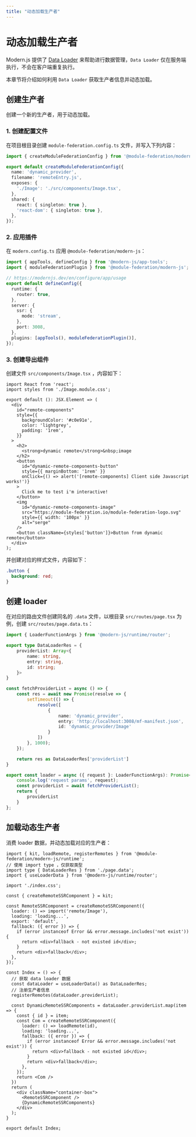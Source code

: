 ```yaml
---
title: "动态加载生产者"
---
```


# 动态加载生产者

Modern.js 提供了 [Data Loader](https://modernjs.dev/guides/basic-features/data/data-fetch.html#data-loader%E6%8E%A8%E8%8D%90) 来帮助进行数据管理，`Data Loader` 仅在服务端执行，不会在客户端重复执行。

本章节将介绍如何利用 `Data Loader` 获取生产者信息并动态加载。

## 创建生产者

创建一个新的生产者，用于动态加载。

### 1. 创建配置文件

在项目根目录创建 `module-federation.config.ts` 文件，并写入下列内容：

```ts title='module-federation.config.ts'
import { createModuleFederationConfig } from '@module-federation/modern-js';

export default createModuleFederationConfig({
  name: 'dynamic_provider',
  filename: 'remoteEntry.js',
  exposes: {
    './Image': './src/components/Image.tsx',
  },
  shared: {
    react: { singleton: true },
    'react-dom': { singleton: true },
  },
});
```

### 2. 应用插件

在 `modern.config.ts` 应用 `@module-federation/modern-js`：

```ts title='modern.config.ts'
import { appTools, defineConfig } from '@modern-js/app-tools';
import { moduleFederationPlugin } from '@module-federation/modern-js';

// https://modernjs.dev/en/configure/app/usage
export default defineConfig({
  runtime: {
    router: true,
  },
  server: {
    ssr: {
      mode: 'stream',
    },
    port: 3008,
  },
  plugins: [appTools(), moduleFederationPlugin()],
});
```

### 3. 创建导出组件

创建文件 `src/components/Image.tsx` ，内容如下：

```tsx title='Image.tsx'
import React from 'react';
import styles from './Image.module.css';

export default (): JSX.Element => (
  <div
    id="remote-components"
    style={{
      backgroundColor: '#c0e91e',
      color: 'lightgrey',
      padding: '1rem',
    }}
  >
    <h2>
      <strong>dynamic remote</strong>&nbsp;image
    </h2>
    <button
      id="dynamic-remote-components-button"
      style={{ marginBottom: '1rem' }}
      onClick={() => alert('[remote-components] Client side Javascript works!')}
    >
      Click me to test i'm interactive!
    </button>
    <img
      id="dynamic-remote-components-image"
      src="https://module-federation.io/module-federation-logo.svg"
      style={{ width: '100px' }}
      alt="serge"
    />
    <button className={styles['button']}>Button from dynamic remote</button>
  </div>
);
```
并创建对应的样式文件，内容如下：
```css title='Image.module.css'
.button {
  background: red;
}
```

## 创建 loader

在对应的路由文件创建同名的 `.data` 文件，以根目录 `src/routes/page.tsx` 为例，创建 `src/routes/page.data.ts`：

```ts title='page.data.ts'
import { LoaderFunctionArgs } from '@modern-js/runtime/router';

export type DataLoaderRes = {
    providerList: Array<{
        name: string,
        entry: string,
        id: string;
    }>
}

const fetchProviderList = async () => {
    const res = await new Promise(resolve => {
        setTimeout(() => {
            resolve([
                {
                    name: 'dynamic_provider',
                    entry: 'http://localhost:3008/mf-manifest.json',
                    id: 'dynamic_provider/Image'
                }
            ])
        }, 1000);
    });

    return res as DataLoaderRes['providerList']
}

export const loader = async ({ request }: LoaderFunctionArgs): Promise<DataLoaderRes> => {
    console.log('request params', request);
    const providerList = await fetchProviderList();
    return {
        providerList
    }
};
```

## 加载动态生产者

消费 loader 数据，并动态加载对应的生产者：

```tsx
import { kit, loadRemote, registerRemotes } from '@module-federation/modern-js/runtime';
// 使用 import type ，仅获取类型
import type { DataLoaderRes } from './page.data';
import { useLoaderData } from '@modern-js/runtime/router';

import './index.css';

const { createRemoteSSRComponent } = kit;

const RemoteSSRComponent = createRemoteSSRComponent({
  loader: () => import('remote/Image'),
  loading: 'loading...',
  export: 'default',
  fallback: ({ error }) => {
    if (error instanceof Error && error.message.includes('not exist')) {
      return <div>fallback - not existed id</div>;
    }
    return <div>fallback</div>;
  },
});

const Index = () => {
  // 获取 data loader 数据
  const dataLoader = useLoaderData() as DataLoaderRes;
  // 注册生产者信息
  registerRemotes(dataLoader.providerList);

  const DynamicRemoteSSRComponents = dataLoader.providerList.map(item => {
    const { id } = item;
    const Com = createRemoteSSRComponent({
      loader: () => loadRemote(id),
      loading: 'loading...',
      fallback: ({ error }) => {
        if (error instanceof Error && error.message.includes('not exist')) {
          return <div>fallback - not existed id</div>;
        }
        return <div>fallback</div>;
      },
    });
    return <Com />
  })
  return (
    <div className="container-box">
      <RemoteSSRComponent />
      {DynamicRemoteSSRComponents}
    </div>
  );
}

export default Index;
```
